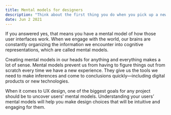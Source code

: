 ```yaml
---
title: Mental models for designers
description: "Think about the first thing you do when you pick up a new mobile phone or click on a new website. Do you have a certain expectation when you swipe across the mobile screen or scan the navigation at the top of the webpage for the first time?"
date: Jun 2 2021
---
```


If you answered yes, that means you have a mental model of how those user interfaces work. When we engage with the world, our brains are constantly organizing the information we encounter into cognitive representations, which are called mental models.

Creating mental models in our heads for anything and everything makes a lot of sense. Mental models prevent us from having to figure things out from scratch every time we have a new experience. They give us the tools we need to make inferences and come to conclusions quickly—including digital products or new technologies.

When it comes to UX design, one of the biggest goals for any project should be to uncover users’ mental models. Understanding your users’ mental models will help you make design choices that will be intuitive and engaging for them.
